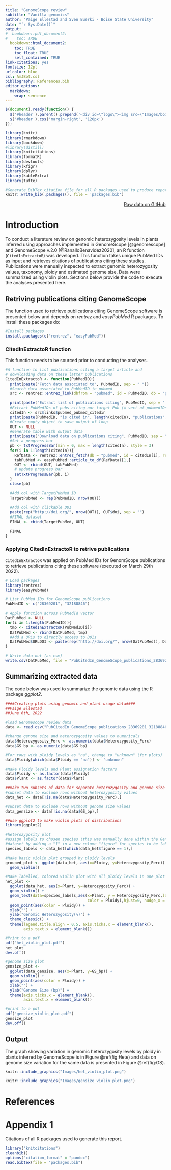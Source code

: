 ```yaml
---
title: "GenomeScope review"
subtitle: "Vanilla genomics"
author: "Paige Ellestad and Sven Buerki - Boise State University"
date: "`r Sys.Date()`"
output:
#  bookdown::pdf_document2:
#    toc: TRUE
  bookdown::html_document2: 
    toc: TRUE
    toc_float: TRUE
    self_contained: TRUE
link-citations: yes
fontsize: 12pt
urlcolor: blue
csl: AmJBot.csl
bibliography: References.bib
editor_options: 
  markdown: 
    wrap: sentence
---
```


```js
$(document).ready(function() {
  $('#header').parent().prepend('<div id=\"logo\"><img src=\"Images/boisestate-primarylogo-2color-rgb.png\" style=\"position:absolute; top:0; right:0; padding:10px; height:120px\"></div>');
  $('#header').css('margin-right', '120px')
});
```

```r
library(knitr)
library(rmarkdown)
library(bookdown)
#library(distill)
library(knitcitations)
library(formatR)
library(devtools)
library(kfigr)
library(dplyr)
library(kableExtra)
library(tufte)

#Generate BibTex citation file for all R packages used to produce report
knitr::write_bib(.packages(), file = 'packages.bib')
```

<div style="text-align: right"> [Raw data on GitHub](https://github.com/svenbuerki/VanillaGenomicsCode) </div>

<!-- The website is here: https://svenbuerki.github.io/VanillaGenomicsCode/ -->

# Introduction

To conduct a literature review on genomic heterozygosity levels in plants inferred using approaches implemented in GenomeScope [@genomescope] and GenomeScope v.2.0 [@RanalloBenavidez2020], an R function (`CitedInExtractoR`) was developed. This function takes unique PubMed IDs as input and retrieves citations of publications citing these studies. Publications were manually inspected to extract genomic heterozygosity values, taxonomy, ploidy and estimated genome size. Data were summarized using violin plots. Sections below provide the code to execute the analyses presented here.

## Retriving publications citing GenomeScope

The function used to retrieve publications citing GenomeScope software is presented below and depends on *rentrez* and *easyPubMed* R packages. To install these packages do:

```r
#Install packages
install.packages(c("rentrez", "easyPubMed"))
```

### CitedInExtractoR function

This function needs to be sourced prior to conducting the analyses.

```r
#A function to list publications citing a target article and 
# downloading data on these latter publications
CitedInExtractoR <- function(PubMedID){
  print(paste("Fetch data associated to", PubMedID, sep = " "))
  #Search data associated to PubMedID in pubmed
  src <- rentrez::entrez_link(dbfrom = "pubmed", id = PubMedID, db = "pubmed")
  
  print(paste("Extract list of publications citing", PubMedID, sep = " "))
  #Extract PubMedIDs of pubs citing our target Pub (= vect of pubmedIDs)
  citedIn <- src$links$pubmed_pubmed_citedin
  print(paste(PubMedID, "is cited in", length(citedIn), "publications", sep = " "))
  #Create empty object to save output of loop
  OUT <- NULL
  #Generate table with output data
  print(paste("Download data on publications citing", PubMedID, sep = " "))
  #Set a progress bar
  pb <- txtProgressBar(min = 0, max = length(citedIn), style = 3)
  for(i in 1:length(citedIn)){
    RefData <- rentrez::entrez_fetch(db = "pubmed", id = citedIn[i], rettype = "xml")
    tabPubMed <- easyPubMed::article_to_df(RefData)[1,]
    OUT <- rbind(OUT, tabPubMed)
    # update progress bar
    setTxtProgressBar(pb, i)
  }
  close(pb)
  
  #Add col with TargetPubMed ID
  TargetPubMed <- rep(PubMedID, nrow(OUT))
  
  #Add col with clickable DOI
  paste(rep("http://doi.org/", nrow(OUT)), OUT$doi, sep = "")
  #FINAL dataset
  FINAL <- cbind(TargetPubMed, OUT)
  
  FINAL
}
```

### Applying CitedInExtractoR to retrive publications

`CitedInExtractoR` was applied on PubMed IDs for GenomScope publications to retrieve publications citing these software (executed on March 29th 2022).

```r
# Load packages
library(rentrez)
library(easyPubMed)

# List PubMed IDs for GenomeScope publications
PubMedID <- c("28369201", "32188846")

# Apply function across PubMedId vector
DatPubMed <- NULL
for(i in 1:length(PubMedID)){
  tmp <- CitedInExtractoR(PubMedID[i])
  DatPubMed <- rbind(DatPubMed, tmp)
  #Add a URLs to directly access to DOIs
  DatPubMed$URLDOI <- paste(rep("http://doi.org/", nrow(DatPubMed)), DatPubMed$doi, sep = "")
}

# Write data out (as csv)
write.csv(DatPubMed, file = "PubCitedIn_GenomeScope_publications_28369201_32188846_29March2022.csv", row.names = F, quote=T)
```

## Summarizing extracted data 

The code below was used to summarize the genomic data using the R package *ggplot2*.

```r
####Creating plots using genomic and plant usage data####
##Paige Ellestad
##June 6th, 2022

#load Genomescope review data
data <- read.csv("PubCitedIn_GenomeScope_publications_28369201_32188846_29March2022 - PubCitedIn_GenomeScope_publications_28369201_32188846_29March2022.csv")

#change genome size and heterozygosity values to numericals
data$Heterozygosity_Perc <- as.numeric(data$Heterozygosity_Perc)
data$GS_bp <- as.numeric(data$GS_bp)

#For rows with ploidy levels as "na", change to "unknown" (for plots)
data$Ploidy[which(data$Ploidy == "na")] <- "unknown"

#Make Ploidy levels and Plant assignation factors
data$Ploidy <- as.factor(data$Ploidy)
data$Plant <- as.factor(data$Plant)

##make two subsets of data for separate heterozygosity and genome size plots
#subset data to exclude rows without heterozygosity values
data_het <- data[!is.na(data$Heterozygosity_Perc),]

#subset data to exclude rows without genome size values
data_gensize <- data[!is.na(data$GS_bp),]

##use ggplot2 to make violin plots of distributions
library(ggplot2)

#heterozygosity plot
#assign labels to chosen species (this was manually done within the Genomescope review 
#dataset by adding a "1" in a new column "figure" for species to be labelled within the plot)
species_labels <- data_het[which(data_het$figure == 1),]

#Make basic violin plot grouped by ploidy levels
grouped_plot <- ggplot(data_het, aes(x=Ploidy, y=Heterozygosity_Perc)) + 
  geom_violin() 

#Make labelled, colored violin plot with all ploidy levels in one plot
het_plot <- 
  ggplot(data_het, aes(x=Plant, y=Heterozygosity_Perc)) + 
  geom_violin() +
  geom_text(data=species_labels,aes(x=Plant, y = Heterozygosity_Perc,label=Species, 
                                    color = Ploidy),hjust=0, nudge_x = .01, vjust=.35, size= 3)+
  geom_point(aes(color = Ploidy)) +
  xlab("") +
  ylab("Genomic Heterozygosity(%)") +
  theme_classic() +
  theme(legend.title.align = 0.5, axis.ticks.x = element_blank(),
        axis.text.x = element_blank())

#Print to a pdf
pdf("het_violin_plot.pdf")
het_plot
dev.off()

#genome size plot
gensize_plot <- 
  ggplot(data_gensize, aes(x=Plant, y=GS_bp)) + 
  geom_violin() +
  geom_point(aes(color = Ploidy)) + 
  xlab("") +
  ylab("Genome Size (bp)") +
  theme(axis.ticks.x = element_blank(),
        axis.text.x = element_blank())

#print to a pdf
pdf("gensize_violin_plot.pdf")
gensize_plot
dev.off()
```

## Output

The graph showing variation in genomic heterozygosity levels by ploidy in plants inferred by GenomeScope is in Figure \@ref(fig:Hete) and data on genome size variation for the same data is presented in Figure \@ref(fig:GS).

```r
knitr::include_graphics("Images/het_violin_plot.png")
```

```r
knitr::include_graphics("Images/gensize_violin_plot.png")
```


# References

<div id="refs"></div>

# Appendix 1 {.appendix}

Citations of all R packages used to generate this report. 

```r
library("knitcitations")
cleanbib()
options("citation_format" = "pandoc")
read.bibtex(file = "packages.bib")
``` 
